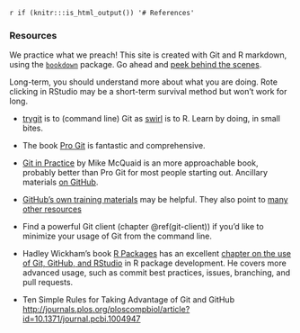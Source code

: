 `r if (knitr:::is_html_output()) '# References'`

### Resources

We practice what we preach! This site is created with Git and R markdown, using the [`bookdown`](https://github.com/rstudio/bookdown/) package. Go ahead and [peek behind the scenes](https://github.com/jennybc/happy-git-with-r).

Long-term, you should understand more about what you are doing. Rote clicking in RStudio may be a short-term survival method but won't work for long.

  * [trygit](https://try.github.io/levels/1/challenges/1) is to (command line) Git as [swirl](http://swirlstats.com) is to R. Learn by doing, in small bites.

  * The book [Pro Git](http://git-scm.com/book) is fantastic and comprehensive.
  
  * [Git in Practice](https://www.manning.com/books/git-in-practice) by Mike McQuaid is an more approachable book, probably better than Pro Git for most people starting out. Ancillary materials [on GitHub](https://github.com/GitInPractice).

  * [GitHub's own training materials](http://training.github.com/kit/) may be helpful. They also point to [many other resources](https://help.github.com/articles/what-are-other-good-resources-for-learning-git-and-github)

  * Find a powerful Git client (chapter \@ref(git-client)) if you'd like to minimize your usage of Git from the command line.
  
  * Hadley Wickham's book [R Packages](http://r-pkgs.had.co.nz) has an excellent [chapter on the use of Git, GitHub, and RStudio](http://r-pkgs.had.co.nz/git.html) in R package development. He covers more advanced usage, such as commit best practices, issues, branching, and pull requests.
  
  * Ten Simple Rules for Taking Advantage of Git and GitHub <http://journals.plos.org/ploscompbiol/article?id=10.1371/journal.pcbi.1004947>
